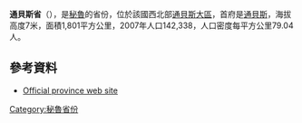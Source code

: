 '''通貝斯省'''（{{lang-es|Provincia de Tumbes}}），是[[秘魯|秘魯]]的省份，位於該國西北部[[通貝斯大區|通貝斯大區]]，首府是[[通貝斯|通貝斯]]，海拔高度7米，面積1,801平方公里，2007年人口142,338，人口密度每平方公里79.04人。

==參考資料==
* {{es icon}} [http://www.munitumbes.gob.pe Official province web site] {{Wayback|url=http://www.munitumbes.gob.pe/ |date=20210330145120 }}

{{coord|3.5667|S|80.4500|W|source:wikidata|display=title}}

{{Peru-geo-stub}}
{{秘魯省份|state=collapsed}}
[[Category:秘魯省份|Category:秘魯省份]]